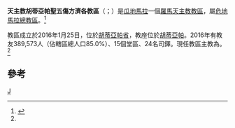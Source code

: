 {{NoteTA
|1=zh-hk:安多尼; zh-mo:安多尼; zh-tw:安東尼;
}}
{{Infobox Roman Catholic diocese
|Roman Catholic Diocese of = 天主教胡蒂亞帕聖五傷方濟各教區
|Latin name of diocese = Dioecesis Jutiapensis
|image =Jutiapa in Guatemala.svg
|caption =教區範圍
|location = [[瓜地馬拉|瓜地馬拉]]
|territory =胡蒂亞帕省
|population =389,573
|rite = 拉丁禮
|patron = 
|province = 瓜地馬拉
|established = 2016年
|cathedral = 聖基道主教座堂
|co-cathedral =
|leadership = 主教
|website =
|pope = {{incumbent pope}}
|ordinary ={{link-de|安多尼·卡爾德龍-克魯茲|Antonio Calderón Cruz}}
|coadjutor bishop =
|auxiliary = 
|parishes = 15
|secular priests = 24位司鐸
}}

'''天主教胡蒂亞帕聖五傷方濟各教區'''（{{lang-la|Dioecesis Jutiapensis}}；{{lang-es|Diócesis de San Francisco de Asís de Jutiapa}}）是[[瓜地馬拉|瓜地馬拉]]一個[[羅馬天主教|羅馬天主教]][[教區|教區]]，屬[[天主教危地馬拉總教區|危地馬拉總教區]]。<ref name="Vatican20160125">{{cite press release |title=Rinunce e nomine, 25.01.2016 |url=https://press.vatican.va/content/salastampa/it/bollettino/pubblico/2016/01/25/0052/00111.html |publisher=Sala Stampa della Santa Sede |accessdate=2019-07-23 |archiveurl=https://web.archive.org/web/20190723064512/https://press.vatican.va/content/salastampa/it/bollettino/pubblico/2016/01/25/0052/00111.html |archivedate=2019-07-23 |language=it |date=2016-01-25 |dead-url=no }}</ref>

教區成立於2016年1月25日，位於[[胡蒂亞帕省|胡蒂亞帕省]]，教座位於[[胡蒂亞帕|胡蒂亞帕]]。2016年有教友389,573人（佔轄區總人口85.0%）、15個堂區、24名司鐸。現任教區主教為{{link-de|安多尼·卡爾德龍-克魯茲|Antonio Calderón Cruz}}。<ref name="Vatican20160125" />

==參考==
{{reflist}}
{{危地馬拉天主教教區}}
[[Category:危地馬拉天主教教區|J]]